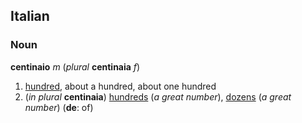 ==Italian==
===Noun===
'''centinaio''' ''m'' (''plural'' '''centinaia''' ''f'')

#[[hundred]], about a hundred, about one hundred
#(''in plural'' '''centinaia''') [[hundred]]s (''a great number''), [[dozen]]s (''a great number'') ('''de''': of)